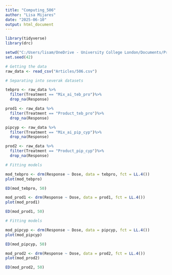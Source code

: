```yaml
---
title: "Computing_506"
author: "Lisa Mijares"
date: "2025-06-10"
output: html_document
---
```

```r
library(tidyverse)
library(drc)
```

```r
setwd("C:/Users/lisam/OneDrive - University College London/Documents/Project/4_Full_text")
set.seed(42)
```

```r
# Getting the data 
raw_data <- read_csv("Articles/506.csv")

# Separating into severak datasets 

tebpro <- raw_data %>%
  filter(Treatment == "Mix_ai_teb_pro")%>%
  drop_na(Response)

prod1 <- raw_data %>%
  filter(Treatment == "Product_teb_pro")%>%
  drop_na(Response)

pipcyp <- raw_data %>%
  filter(Treatment == "Mix_ai_pip_cyp")%>%
  drop_na(Response)

prod2 <- raw_data %>%
  filter(Treatment == "Product_pip_cyp")%>%
  drop_na(Response)

```

```r
# Fitting models 

mod_tebpro <- drm(Response ~ Dose, data = tebpro, fct = LL.4())
plot(mod_tebpro)

ED(mod_tebpro, 50)

mod_prod1 <- drm(Response ~ Dose, data = prod1, fct = LL.4())
plot(mod_prod1)

ED(mod_prod1, 50)
```


```r
# Fitting models 

mod_pipcyp <- drm(Response ~ Dose, data = pipcyp, fct = LL.4())
plot(mod_pipcyp)

ED(mod_pipcyp, 50)
```


```r
mod_prod2 <- drm(Response ~ Dose, data = prod2, fct = LL.4())
plot(mod_prod2)

ED(mod_prod2, 50)
```


